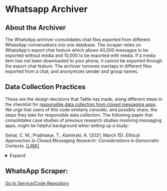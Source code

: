 # Whatsapp Archiver

## About the Archiver

The WhatsApp archiver consolidates chat files exported from different WhatsApp conversations into one database. The scraper relies on WhatsApp's export chat feature which allows 40,000 messages to be exported without media and 10,000 to be exported with media. If a media item has not been downloaded to your phone, it cannot be exported through the export chat feature.
The archiver removes overlaps in different files exported from a chat; and anonymizes sender and group names.



## Data Collection Practices
These are the design decisions that Tattle has made, along different steps in the checklist for [responsible data collection from closed messaging apps](https://tattle.co.in/products/closed-messaging-checklist/). We urge that users of this code similarly consider, and possibly share, the steps they take for responsible data collection. The following paper that consolidates case studies of previous research studies involving messaging apps, might be helpful background when setting up a study: 

Sehat, C. M., Prabhakar, T., Kaminski, A. (2021, March 15). *Ethical Approaches to Closed Messaging Research: Considerations in Democratic Contexts.* [[LINK]](https://electionstandards.cartercenter.org/verifying-elections-misinfocon2020/ethical-approaches-to-closed-messaging-research-considerations-in-democratic-contexts/)

<details>
  <summary>Expand</summary>
  
### Signing Up on the App:
* All Phone Numbers used for data collection are registered to Tattle Civic Tech
* The user name on WhatsApp is Tattle Civic Tech. 
The About section states: "Tattle is a civic tech project that sims to archive content from Indian chat apps and social media. More details: www.tattle.co.in"
* The account does not have a profile photograph. 

### Discovering Relevant Groups
* We only join groups that are shared on Twitter public profiles. 

### After Joining a Group:
* We do not state a research purpose on joining the group.  
* So far, we have not exited any group we have joined. We do however stop collecting data from groups that have become inactive. 

### Collating Data from the app
Tattle is primarily interested in the content itself, and not the people or networks in which it is spreading. Our data collating strategy reflects this goal. 
* As described in the introduction, Tattle uses the WhatsApp's export chat feature.
* We de-identify all phone numbers/sender names as well as the chat group name from which the group is discovered.
* Backup: We use a cloud service to retain the original exported files. We are moving towards a protocol to delete the exported chat files within a month of being exported.

### Reproducability
* Tattle is an open source project, so the data collection code is transparent. 
* The data from WhatsApp is stored on a secure database. At present, the data has only been shared with a few researchers and journalists. A subset of this data might be opened under an open database license, after it has been manually vetted to prevent privacy violations and other harms. 

</details>

## WhatsApp Scraper:
[Go to Service/Code Repository](https://github.com/tattle-made/whatsapp-scraper/tree/master/python_scraper)
